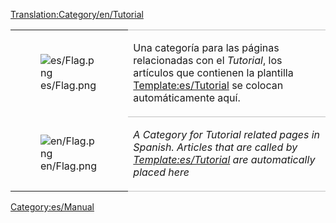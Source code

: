 [[Translation:Category/en/Tutorial]]

{| 
|- valign="top"
| [[File:es/Flag.png]]
| style="border-top:1px solid silver; border-bottom:1px solid silver;" |Una categoría para las páginas relacionadas con el ''Tutorial'', los artículos que contienen la plantilla [[Template:es/Tutorial]] se colocan automáticamente aquí.
|- valign="top"
| [[File:en/Flag.png]]
| style="border-bottom:1px solid silver;" |''A Category for Tutorial related pages in Spanish. Articles that are called by [[Template:es/Tutorial]] are automatically placed here''
|}

[[Category:es/Manual]]